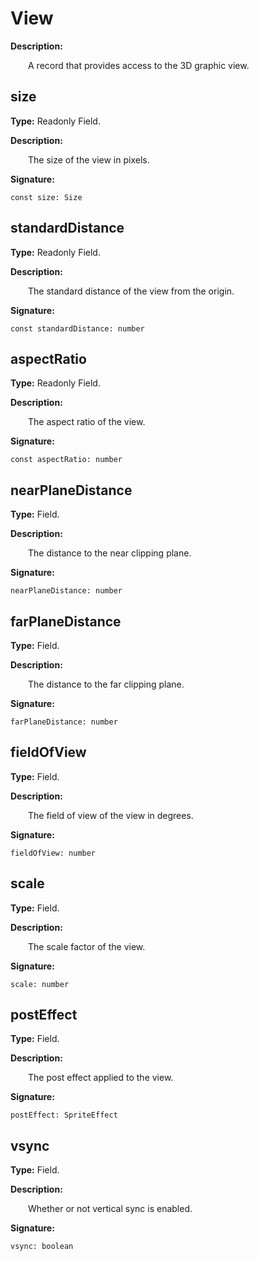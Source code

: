# View

**Description:**

&emsp;&emsp;A record that provides access to the 3D graphic view.

## size

**Type:** Readonly Field.

**Description:**

&emsp;&emsp;The size of the view in pixels.

**Signature:**
```tl
const size: Size
```

## standardDistance

**Type:** Readonly Field.

**Description:**

&emsp;&emsp;The standard distance of the view from the origin.

**Signature:**
```tl
const standardDistance: number
```

## aspectRatio

**Type:** Readonly Field.

**Description:**

&emsp;&emsp;The aspect ratio of the view.

**Signature:**
```tl
const aspectRatio: number
```

## nearPlaneDistance

**Type:** Field.

**Description:**

&emsp;&emsp;The distance to the near clipping plane.

**Signature:**
```tl
nearPlaneDistance: number
```

## farPlaneDistance

**Type:** Field.

**Description:**

&emsp;&emsp;The distance to the far clipping plane.

**Signature:**
```tl
farPlaneDistance: number
```

## fieldOfView

**Type:** Field.

**Description:**

&emsp;&emsp;The field of view of the view in degrees.

**Signature:**
```tl
fieldOfView: number
```

## scale

**Type:** Field.

**Description:**

&emsp;&emsp;The scale factor of the view.

**Signature:**
```tl
scale: number
```

## postEffect

**Type:** Field.

**Description:**

&emsp;&emsp;The post effect applied to the view.

**Signature:**
```tl
postEffect: SpriteEffect
```

## vsync

**Type:** Field.

**Description:**

&emsp;&emsp;Whether or not vertical sync is enabled.

**Signature:**
```tl
vsync: boolean
```